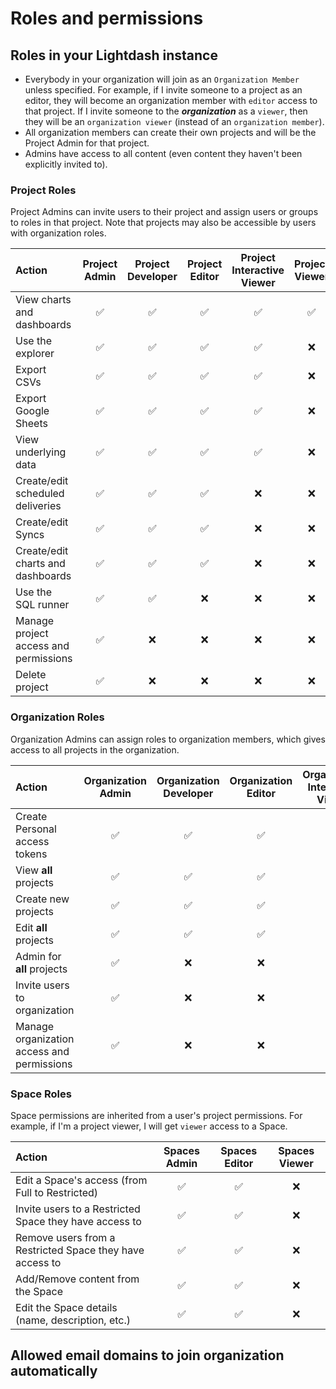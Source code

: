 
# Roles and permissions

## Roles in your Lightdash instance

* Everybody in your organization will join as an `Organization Member` unless specified. For example, if I invite someone to a project as an editor, they will become an organization member with `editor` access to that project. If I invite someone to the **_organization_** as a `viewer`, then they will be an `organization viewer` (instead of an `organization member`).
* All organization members can create their own projects and will be the Project Admin for that project.
* Admins have access to all content (even content they haven't been explicitly invited to).

### Project Roles

Project Admins can invite users to their project and assign users or groups to roles in that project. Note that projects may also be
accessible by users with organization roles.

| Action                                  | Project Admin | Project Developer| Project Editor | Project Interactive Viewer | Project Viewer |
|:----------------------------------------|:-------------:|:--------------:|:--------------:|:--------------:|:--------------:|
| View charts and dashboards              |       ✅      |       ✅         |       ✅        |       ✅        |       ✅        |
| Use the explorer                        |       ✅      |       ✅         |       ✅        |       ✅        |       ❌        |
| Export CSVs                             |       ✅      |       ✅         |       ✅        |       ✅        |       ❌        |
| Export Google Sheets                    |       ✅      |       ✅         |       ✅        |       ✅        |       ❌        |
| View underlying data                    |       ✅      |       ✅         |       ✅        |       ✅        |       ❌        |
| Create/edit scheduled deliveries        |       ✅      |       ✅         |       ✅        |       ❌        |       ❌        |
| Create/edit Syncs                       |       ✅      |       ✅         |       ✅        |       ❌        |       ❌        |
| Create/edit charts and dashboards       |       ✅      |       ✅         |       ✅        |       ❌        |       ❌        |
| Use the SQL runner                      |       ✅      |       ✅         |       ❌        |       ❌        |       ❌        |
| Manage project access and permissions   |       ✅      |       ❌         |       ❌        |       ❌        |       ❌        |
| Delete project                          |       ✅      |       ❌         |       ❌        |       ❌        |       ❌        |

### Organization Roles

Organization Admins can assign roles to organization members, which gives access to all projects in the organization.

| Action                                     | Organization Admin | Organization Developer| Organization Editor | Organization Interactive Viewer | Organization Viewer | Organization Member |
|:-------------------------------------------|:------------------:|:-------------------:|:-------------------:|:-------------------:|:-------------------:|:-------------------:|
| Create Personal access tokens              |         ✅          |          ✅          |          ✅          |          ✅          |          ✅          |          ✅          |
| View **all** projects                      |         ✅          |          ✅          |          ✅          |          ✅          |          ✅          |          ❌          |
| Create new projects                        |         ✅          |          ✅          |          ✅          |          ✅          |          ❌          |          ❌          |
| Edit **all** projects                      |         ✅          |          ✅          |          ✅          |          ❌          |          ❌          |          ❌          |
| Admin for **all** projects                 |         ✅          |          ❌          |          ❌          |          ❌          |          ❌          |          ❌          |
| Invite users to organization               |         ✅          |          ❌          |          ❌          |          ❌          |          ❌          |          ❌          |
| Manage organization access and permissions |         ✅          |          ❌          |          ❌          |          ❌          |          ❌          |          ❌          |

### Space Roles

Space permissions are inherited from a user's project permissions. For example, if I'm a project viewer, I will get `viewer` access to a Space.

| Action                                                   | Spaces Admin | Spaces Editor | Spaces Viewer |
|:---------------------------------------------------------|:------------:|:-------------:|:-------------:|
| Edit a Space's access (from Full to Restricted)          |      ✅       |       ✅      |       ❌      |
| Invite users to a Restricted Space they have access to   |      ✅       |       ✅      |       ❌      |
| Remove users from a Restricted Space they have access to |      ✅       |       ✅      |       ❌      |
| Add/Remove content from the Space                        |      ✅       |       ✅      |       ❌      |
| Edit the Space details (name, description, etc.)         |      ✅       |       ✅      |       ❌      |

## Allowed email domains to join organization automatically

<AllowedEmailDomains />
